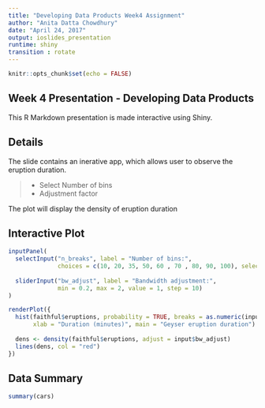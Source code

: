 ```yaml
---
title: "Developing Data Products Week4 Assignment"
author: "Anita Datta Chowdhury"
date: "April 24, 2017"
output: ioslides_presentation
runtime: shiny
transition : rotate
---
```


```r
knitr::opts_chunk$set(echo = FALSE)
```

## Week 4 Presentation - Developing Data Products

This R Markdown presentation is made interactive using Shiny. 

## Details

The slide contains an inerative app, which allows user to observe the eruption duration. 

> - Select Number of bins 
> - Adjustment factor

The plot will display the density of eruption duration 


## Interactive Plot

```r
inputPanel(
  selectInput("n_breaks", label = "Number of bins:",
              choices = c(10, 20, 35, 50, 60 , 70 , 80, 90, 100), selected = 10),
  
  sliderInput("bw_adjust", label = "Bandwidth adjustment:",
              min = 0.2, max = 2, value = 1, step = 10)
)

renderPlot({
  hist(faithful$eruptions, probability = TRUE, breaks = as.numeric(input$n_breaks),
       xlab = "Duration (minutes)", main = "Geyser eruption duration")
  
  dens <- density(faithful$eruptions, adjust = input$bw_adjust)
  lines(dens, col = "red")
})
```


## Data Summary

```r
summary(cars)
```


